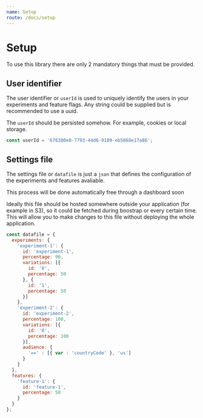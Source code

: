 ```yaml
---
name: Setup
route: /docs/setup
---
```



# Setup

To use this library there are only 2 mandatory things that must be provided.

## User identifier

The user identifier or `userId` is used to uniquely identify the users in your experiments and feature flags. Any string could be supplied but is recommended to use a uuid.

The `userId` should be persisted somehow. For example, cookies or local storage.

```javascript
const userId = '676380e0-7793-44d6-9189-eb5868e17a86';
```

## Settings file

The settings file or  `datafile` is just a `json` that defines the configuration of the experiments and features avaliable.

<Alert my={4} status="info">
  <AlertIcon />
  <Text>This process will be done automatically free through a dashboard soon</Text>
</Alert>

Ideally this file should be hosted somewhere outside your application (for example in S3), so it could be fetched during boostrap or every certain time. This will allow you to make changes to this file without deploying the whole application.

```javascript
const datafile = {
  experiments: {
    'experiment-1': {
      id: 'experiment-1',
      percentage: 90,
      variations: [{
        id: '0',
        percentage: 50
      }, {
        id: '1',
        percentage: 50
      }]
    },
    'experiment-2': {
      id: 'experiment-2',
      percentage: 100,
      variations: [{
        id: '0',
        percentage: 100
      }],
      audience: {
        '==' : [{ var : 'countryCode' }, 'us']
      }
    }
  },
  features: {
    'feature-1': {
      id: 'feature-1',
      percentage: 50
    }
  }
};
```

